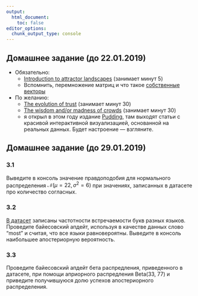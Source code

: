 ```yaml
---
output:
  html_document:
    toc: false
editor_options: 
  chunk_output_type: console
---
```


## Домашнее задание (до 22.01.2019)

* Обязательно:
    * [Introduction to attractor landscapes](https://ncase.me/attractors/) (занимает минут 5)
    * Вспомнить, перемножение матриц и что такое [собственные векторы](https://ru.wikipedia.org/wiki/%D0%A1%D0%BE%D0%B1%D1%81%D1%82%D0%B2%D0%B5%D0%BD%D0%BD%D1%8B%D0%B9_%D0%B2%D0%B5%D0%BA%D1%82%D0%BE%D1%80)
* По желанию:
    * [The evolution of trust](https://ncase.me/trust/) (занимает минут 30)
    * [The wisdom and/or madness of crowds](https://ncase.me/crowds/) (занимает минут 30)
    * я открыл в этом году издание [Pudding](https://pudding.cool/), там выходят статьи с красивой интерактивной визуализацией, основанной на реальных данных. Будет настроение --- взгляните.

## Домашнее задание (до 29.01.2019)
### 3.1
Выведите в консоль значение правдоподобия для нормального распределения $\mathcal{N}(\mu = 22,\, \sigma^{2}=6)$ при значениях, записанных в датасете про количество согласных.

### 3.2
[В датасет](https://raw.githubusercontent.com/agricolamz/2019_data_analysis_for_linguists/master/data/letter_frequency.csv) записаны частотности встречаемости букв разных языков. Проведите байесовский апдейт, используя в качестве данных слово "most" и считая, что все языки равновероятны. Выведите в консоль наибольшее апостериорную вероятность.

### 3.3
Проведите байесовский апдейт бета распредления, приведенного в датасете, при помощи априорного распредления Beta(33, 77) и приведите получившуюся долю успехов апостериорного распределения.